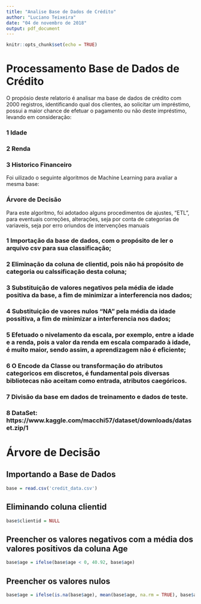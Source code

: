 ```yaml
---
title: "Analise Base de Dados de Crédito"
author: "Luciano Teixeira"
date: "04 de novembro de 2018"
output: pdf_document
---
```


```r
knitr::opts_chunk$set(echo = TRUE)
```

# Processamento Base de Dados de Crédito

O propósio deste relatorio é analisar ma base de dados de crédito com 2000 registros, identificando qual dos clientes, ao solicitar um impréstimo, possui a maior chance de efetuar o pagamento ou não deste impréstimo, levando em consideração:

### 1 Idade

### 2 Renda

### 3 Historico Financeiro


Foi uilizado o seguinte algoritmos de Machine Learning para avaliar a mesma base:

### Árvore de Decisão

Para este algorítmo, foi adotadoo alguns procedimentos de ajustes, "ETL", para eventuais correções, alterações, seja por conta de categorias de variaveis, seja por erro oriundos de intervenções manuais


### 1 Importação da base de dados, com o propósito de ler o arquivo csv para sua classificação;
### 2 Eliminação da coluna de clientid, pois não há propósito de categoria ou calssificação desta             coluna;
### 3 Substituição de valores negativos pela média de idade positiva da base, a fim de minimizar a interferencia nos dados;
### 4 Substituição de vaores nulos "NA" pela média da idade possitiva, a fim de minimizar a interferencia nos dados;
### 5 Efetuado o nivelamento da escala, por exemplo, entre a idade e a renda, pois a valor da renda em escala comparado à idade, é muito maior, sendo        assim, a aprendizagem não é eficiente;
### 6 O Encode da Classe ou transformação do atributos categoricos em discretos, é fundamental pois diversas bibliotecas não aceitam como entrada,           atributos caegóricos.
### 7 Divisão da base em dados de treinamento e dados de teste.
### 8 DataSet: https://www.kaggle.com/macchi57/dataset/downloads/dataset.zip/1

# Árvore de Decisão

## Importando a Base de Dados
```r
base = read.csv('credit_data.csv')
```

## Eliminando coluna clientid
```r
base$clientid = NULL
```

## Preencher os valores negativos com a média dos valores positivos da coluna Age
```r
base$age = ifelse(base$age < 0, 40.92, base$age)
```

## Preencher os valores nulos
```r
base$age = ifelse(is.na(base$age), mean(base$age, na.rm = TRUE), base$age)
```
